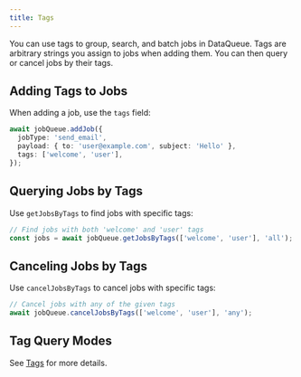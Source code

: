 ```yaml
---
title: Tags
---
```


You can use tags to group, search, and batch jobs in DataQueue. Tags are arbitrary strings you assign to jobs when adding them. You can then query or cancel jobs by their tags.

## Adding Tags to Jobs

When adding a job, use the `tags` field:

```typescript
await jobQueue.addJob({
  jobType: 'send_email',
  payload: { to: 'user@example.com', subject: 'Hello' },
  tags: ['welcome', 'user'],
});
```

## Querying Jobs by Tags

Use `getJobsByTags` to find jobs with specific tags:

```typescript
// Find jobs with both 'welcome' and 'user' tags
const jobs = await jobQueue.getJobsByTags(['welcome', 'user'], 'all');
```

## Canceling Jobs by Tags

Use `cancelJobsByTags` to cancel jobs with specific tags:

```typescript
// Cancel jobs with any of the given tags
await jobQueue.cancelJobsByTags(['welcome', 'user'], 'any');
```

## Tag Query Modes

See [Tags](/api/tags) for more details.
